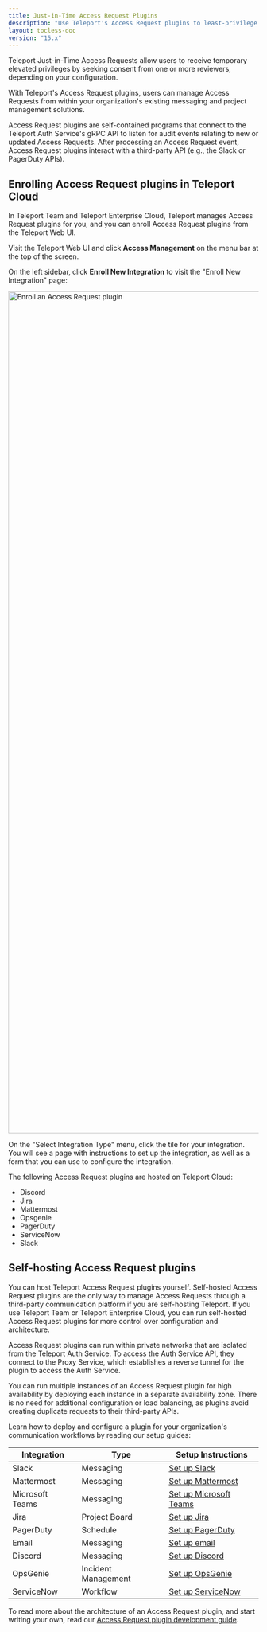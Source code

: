 ```yaml
---
title: Just-in-Time Access Request Plugins
description: "Use Teleport's Access Request plugins to least-privilege access without sacrificing productivity."
layout: tocless-doc
version: "15.x"
---
```


Teleport Just-in-Time Access Requests allow users to receive temporary elevated
privileges by seeking consent from one or more reviewers, depending on your
configuration.

With Teleport's Access Request plugins, users can manage Access Requests from
within your organization's existing messaging and project management solutions.

Access Request plugins are self-contained programs that connect to the Teleport
Auth Service's gRPC API to listen for audit events relating to new or updated
Access Requests. After processing an Access Request event, Access Request plugins
interact with a third-party API (e.g., the Slack or PagerDuty APIs).

## Enrolling Access Request plugins in Teleport Cloud

In Teleport Team and Teleport Enterprise Cloud, Teleport manages Access Request plugins for
you, and you can enroll Access Request plugins from the Teleport Web UI.

Visit the Teleport Web UI and click **Access Management** on the menu bar at the
top of the screen.

On the left sidebar, click **Enroll New Integration** to visit the "Enroll New
Integration" page:

<img src="/assets/enroll-336e8c2e41.png" alt="Enroll an Access Request plugin" width="2814" height="1692" />

On the "Select Integration Type" menu, click the tile for your integration. You
will see a page with instructions to set up the integration, as well as a form
that you can use to configure the integration.

The following Access Request plugins are hosted on Teleport Cloud:

- Discord
- Jira
- Mattermost
- Opsgenie
- PagerDuty
- ServiceNow
- Slack

## Self-hosting Access Request plugins

You can host Teleport Access Request plugins yourself. Self-hosted Access
Request plugins are the only way to manage Access Requests through a third-party
communication platform if you are self-hosting Teleport. If you use Teleport
Team or Teleport Enterprise Cloud, you can run self-hosted Access Request
plugins for more control over configuration and architecture.

Access Request plugins can run within private networks that are isolated from
the Teleport Auth Service. To access the Auth Service API, they connect to the
Proxy Service, which establishes a reverse tunnel for the plugin to access the
Auth Service.

You can run multiple instances of an Access Request plugin for high availability
by deploying each instance in a separate availability zone. There is no need for
additional configuration or load balancing, as plugins avoid creating duplicate
requests to their third-party APIs.

Learn how to deploy and configure a plugin for your organization's communication
workflows by reading our setup guides:

| Integration     | Type                | Setup Instructions                                                                          |
| --------------- | ------------------- | ------------------------------------------------------------------------------------------- |
| Slack           | Messaging           | [Set up Slack](/docs/access-controls/access-request-plugins/ssh-approval-slack)             |
| Mattermost      | Messaging           | [Set up Mattermost](/docs/access-controls/access-request-plugins/ssh-approval-mattermost)   |
| Microsoft Teams | Messaging           | [Set up Microsoft Teams](/docs/access-controls/access-request-plugins/ssh-approval-msteams) |
| Jira            | Project Board       | [Set up Jira](/docs/access-controls/access-request-plugins/ssh-approval-jira)               |
| PagerDuty       | Schedule            | [Set up PagerDuty](/docs/access-controls/access-request-plugins/ssh-approval-pagerduty)     |
| Email           | Messaging           | [Set up email](/docs/access-controls/access-request-plugins/ssh-approval-email)             |
| Discord         | Messaging           | [Set up Discord](/docs/access-controls/access-request-plugins/ssh-approval-discord)         |
| OpsGenie        | Incident Management | [Set up OpsGenie](/docs/access-controls/access-request-plugins/opsgenie)                    |
| ServiceNow      | Workflow            | [Set up ServiceNow](/docs/access-controls/access-request-plugins/servicenow)                |

To read more about the architecture of an Access Request plugin, and start
writing your own, read our [Access Request plugin development
guide](/docs/api/access-plugin).
